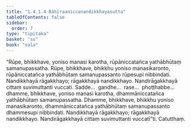 ```yaml
---
title: "1.4.1.4 Bāhiraaniccanandikkhayasutta"
tableOfContents: false
sidebar:
  order: 7
type: "tipitaka"
basket: "su"
book: "sala"
---
```



<DynamicBreadcrumb />

<Division number="159" book="sala" bookNo="13" page="355">

<Paragraph number="867" book="sala">
“Rūpe, bhikkhave, yoniso manasi karotha, rūpāniccatañca yathābhūtaṃ samanupassatha. Rūpe, bhikkhave, bhikkhu yoniso manasikaronto, rūpāniccatañca yathābhūtaṃ samanupassanto rūpesupi nibbindati. Nandikkhayā rāgakkhayo; rāgakkhayā nandikkhayo. Nandirāgakkhayā cittaṃ suvimuttanti vuccati. Sadde…  gandhe…  rase…  phoṭṭhabbe…  dhamme, bhikkhave, yoniso manasi karotha, dhammāniccatañca yathābhūtaṃ samanupassatha. Dhamme, bhikkhave, bhikkhu yoniso manasikaronto, dhammāniccatañca yathābhūtaṃ samanupassanto dhammesupi nibbindati. Nandikkhayā rāgakkhayo; rāgakkhayā nandikkhayo. Nandirāgakkhayā cittaṃ suvimuttanti vuccatī”ti.

</Paragraph>
</Division>

<Paragraph number="868" type="center" book="sala">
Catutthaṃ.
</Paragraph>
